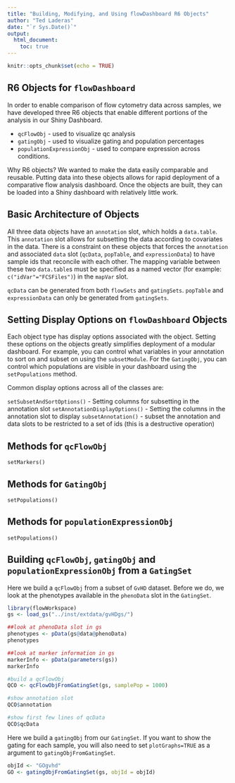 ```yaml
---
title: "Building, Modifying, and Using flowDashboard R6 Objects"
author: "Ted Laderas"
date: "`r Sys.Date()`"
output: 
  html_document:
    toc: true
---
```


```r
knitr::opts_chunk$set(echo = TRUE)
```

## R6 Objects for `flowDashboard`

In order to enable comparison of flow cytometry data across samples, we have developed three R6 objects that enable different portions of the analysis in our Shiny Dashboard.

- `qcFlowObj` - used to visualize qc analysis
- `gatingObj` - used to visualize gating and population percentages
- `populationExpressionObj` - used to compare expression across conditions.

Why R6 objects? We wanted to make the data easily comparable and reusable. Putting data into these objects allows for rapid deployment of a comparative flow analysis dashboard. Once the objects are built, they can be loaded into a Shiny dashboard with relatively little work. 

## Basic Architecture of Objects

All three data objects have an `annotation` slot, which holds a `data.table`. This `annotation` slot allows for subsetting the data according to covariates in the data. There is a constraint on these objects that forces the `annotation` and associated `data` slot (`qcData`, `popTable`, and `expressionData`) to have sample ids that reconcile with each other. The mapping variable between these two `data.table`s must be specified as a named vector (for example: `c("idVar"="FCSFiles")`) in the `mapVar` slot.

`qcData` can be generated from both `flowSets` and `gatingSets`. `popTable` and `expressionData` can only be generated from `gatingSets`. 

## Setting Display Options on `flowDashboard` Objects

Each object type has display options associated with the object. Setting these options on the objects greatly simplifies deployment of a modular dashboard. For example, you can control what variables in your annotation to sort on and subset on using the `subsetModule`. For the `GatingObj`, you can control which populations are visible in your dashboard using the `setPopulations` method. 

Common display options across all of the classes are:

`setSubsetAndSortOptions()` - Setting columns for subsetting in the annotation slot
`setAnnotationDisplayOptions()` - Setting the columns in the annotation slot to display
`subsetAnnotation()` - subset the annotation and data slots to be restricted to a set of ids (this is a destructive operation)

## Methods for `qcFlowObj`
`setMarkers()`

## Methods for `GatingObj`
`setPopulations()`

## Methods for `populationExpressionObj`
`setPopulations()`

## Building `qcFlowObj`, `gatingObj` and `populationExpressionObj` from a `GatingSet`

Here we build a `qcFlowObj` from a subset of `GvHD` dataset. Before we do, we look at the phenotypes available in the `phenoData` slot in the `GatingSet`.

```r
library(flowWorkspace)
gs <- load_gs("../inst/extdata/gvHDgs/")

##look at phenoData slot in gs
phenotypes <- pData(gs@data@phenoData)
phenotypes
```

```r
##look at marker information in gs
markerInfo <- pData(parameters(gs))
markerInfo
```

```r
#build a qcFlowObj 
QCO <- qcFlowObjFromGatingSet(gs, samplePop = 1000)

#show annotation slot
QCO$annotation

#show first few lines of qcData
QCO$qcData
```

Here we build a `gatingObj` from our `GatingSet`. If you want to show the gating for each sample, you will also need to set `plotGraphs=TRUE` as a argument to `gatingObjFromGatingSet`. 

```r
objId <- "GOgvhd"
GO <- gatingObjFromGatingSet(gs, objId = objId) 
```

```r
```

